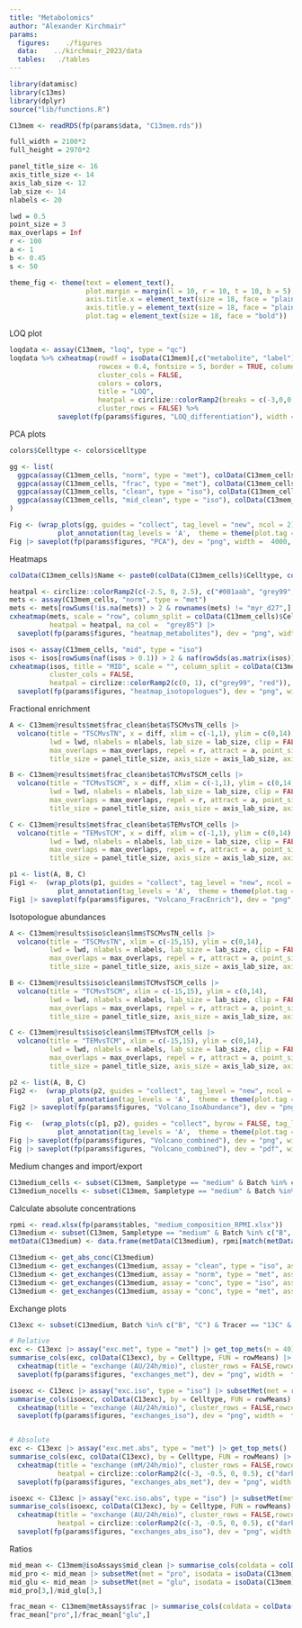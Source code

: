 ```yaml
---
title: "Metabolomics"
author: "Alexander Kirchmair"
params:
  figures:    ./figures
  data:    ../kirchmair_2023/data
  tables:   ./tables
---
```


```r
library(datamisc)
library(c13ms)
library(dplyr)
source("lib/functions.R")
```


```r
C13mem <- readRDS(fp(params$data, "C13mem.rds"))
```


```r
full_width = 2100*2
full_height = 2970*2

panel_title_size <- 16
axis_title_size <- 14
axis_lab_size <- 12
lab_size <- 14
nlabels <- 20

lwd = 0.5
point_size = 3
max_overlaps = Inf
r <- 100
a <- 1
b <- 0.45
s <- 50

theme_fig <- theme(text = element_text(),
                   plot.margin = margin(l = 10, r = 10, t = 10, b = 5),
                   axis.title.x = element_text(size = 18, face = "plain"),
                   axis.title.y = element_text(size = 18, face = "plain"),
                   plot.tag = element_text(size = 18, face = "bold"))

```


LOQ plot
```r
loqdata <- assay(C13mem, "loq", type = "qc")
loqdata %>% cxheatmap(rowdf = isoData(C13mem)[,c("metabolite", "label")],
                      rowcex = 0.4, fontsize = 5, border = TRUE, column_split = C13mem$Sampletype,
                      cluster_cols = FALSE,
                      colors = colors,
                      title = "LOQ",
                      heatpal = circlize::colorRamp2(breaks = c(-3,0,0.01,1,30), colors = c("red4", "orangered3","dodgerblue", "white", "limegreen")),
                      cluster_rows = FALSE) %>%
            saveplot(fp(params$figures, "LOQ_differentiation"), width = 1500, height = 8000)

```


PCA plots
```r
colors$Celltype <- colors$celltype

gg <- list(
  ggpca(assay(C13mem_cells, "norm", type = "met"), colData(C13mem_cells), aes(color = Celltype, shape = Donor), colors = colors, na = "omit") + ggtitle("met. abundance"),
  ggpca(assay(C13mem_cells, "frac", type = "met"), colData(C13mem_cells), aes(color = Celltype, shape = Donor), colors = colors, na = "omit") + ggtitle("frac. enrich."),
  ggpca(assay(C13mem_cells, "clean", type = "iso"), colData(C13mem_cells), aes(color = Celltype, shape = Donor), colors = colors, na = "omit") + ggtitle("iso. abundance"),
  ggpca(assay(C13mem_cells, "mid_clean", type = "iso"), colData(C13mem_cells), aes(color = Celltype, shape = Donor), colors = colors, na = "omit") + ggtitle("MID")
)

Fig <- (wrap_plots(gg, guides = "collect", tag_level = "new", ncol = 2) +
            plot_annotation(tag_levels = 'A',  theme = theme(plot.tag = element_text(size = 8), title = element_text(size = 8, hjust = 0.5)))) & theme_fig
Fig |> saveplot(fp(params$figures, "PCA"), dev = "png", width =  4000, height =  3000)

```


Heatmaps
```r
colData(C13mem_cells)$Name <- paste0(colData(C13mem_cells)$Celltype, colData(C13mem_cells)$Donor)

heatpal <- circlize::colorRamp2(c(-2.5, 0, 2.5), c("#001aab", "grey99", "#ffd900"))
mets <- assay(C13mem_cells, "norm", type = "met")
mets <- mets[rowSums(!is.na(mets)) > 2 & rownames(mets) != "myr_d27",]
cxheatmap(mets, scale = "row", column_split = colData(C13mem_cells)$Celltype, column_labels = colData(C13mem_cells)$Name, rowcex = 0.8, cluster_cols = FALSE,
          heatpal = heatpal, na_col =  "grey85") |>
  saveplot(fp(params$figures, "heatmap_metabolites"), dev = "png", width =  2500, height =  2500)

isos <- assay(C13mem_cells, "mid", type = "iso")
isos <- isos[rowSums(naf(isos > 0.1)) > 2 & naf(rowSds(as.matrix(isos)) > 0),]
cxheatmap(isos, title = "MID", scale = "", column_split = colData(C13mem_cells)$Celltype, column_labels = colData(C13mem_cells)$Name, rowcex = 0.7,
          cluster_cols = FALSE,
          heatpal = circlize::colorRamp2(c(0, 1), c("grey99", "red")), na_col =  "grey85") |>
  saveplot(fp(params$figures, "heatmap_isotopologues"), dev = "png", width =  2500, height =  3000)

```


Fractional enrichment
```r

A <- C13mem@results$met$frac_clean$beta$TSCMvsTN_cells |>
  volcano(title = "TSCMvsTN", x = diff, xlim = c(-1,1), ylim = c(0,14),
          lwd = lwd, nlabels = nlabels, lab_size = lab_size, clip = FALSE,
          max_overlaps = max_overlaps, repel = r, attract = a, point_size = point_size,
          title_size = panel_title_size, axis_size = axis_lab_size, axis_title_size = axis_title_size, box.padding = b, leg_size = NA)

B <- C13mem@results$met$frac_clean$beta$TCMvsTSCM_cells |>
  volcano(title = "TCMvsTSCM", x = diff, xlim = c(-1,1), ylim = c(0,14),
          lwd = lwd, nlabels = nlabels, lab_size = lab_size, clip = FALSE,
          max_overlaps = max_overlaps, repel = r, attract = a, point_size = point_size,
          title_size = panel_title_size, axis_size = axis_lab_size, axis_title_size = axis_title_size, box.padding = b, leg_size = NA)

C <- C13mem@results$met$frac_clean$beta$TEMvsTCM_cells |>
  volcano(title = "TEMvsTCM", x = diff, xlim = c(-1,1), ylim = c(0,14),
          lwd = lwd, nlabels = nlabels, lab_size = lab_size, clip = FALSE,
          max_overlaps = max_overlaps, repel = r, attract = a, point_size = point_size,
          title_size = panel_title_size, axis_size = axis_lab_size, axis_title_size = axis_title_size, box.padding = b, leg_size = NA)

```
```r

p1 <- list(A, B, C)
Fig1 <-  (wrap_plots(p1, guides = "collect", tag_level = "new", ncol = 1) +
            plot_annotation(tag_levels = 'A',  theme = theme(plot.tag = element_text(size = 8)))) & theme_fig
Fig1 |> saveplot(fp(params$figures, "Volcano_FracEnrich"), dev = "png", width =  full_width, height =  full_height*0.8)

```


Isotopologue abundances
```r

A <- C13mem@results$iso$clean$lmm$TSCMvsTN_cells |>
  volcano(title = "TSCMvsTN", xlim = c(-15,15), ylim = c(0,14),
          lwd = lwd, nlabels = nlabels, lab_size = lab_size, clip = FALSE,
          max_overlaps = max_overlaps, repel = r, attract = a, point_size = point_size,
          title_size = panel_title_size, axis_size = axis_lab_size, axis_title_size = axis_title_size, box.padding = b, leg_size = NA) + xlab("log2FC")

B <- C13mem@results$iso$clean$lmm$TCMvsTSCM_cells |>
  volcano(title = "TCMvsTSCM", xlim = c(-15,15), ylim = c(0,14),
          lwd = lwd, nlabels = nlabels, lab_size = lab_size, clip = FALSE,
          max_overlaps = max_overlaps, repel = r, attract = a, point_size = point_size,
          title_size = panel_title_size, axis_size = axis_lab_size, axis_title_size = axis_title_size, box.padding = b, leg_size = NA) + xlab("log2FC")

C <- C13mem@results$iso$clean$lmm$TEMvsTCM_cells |>
  volcano(title = "TEMvsTCM", xlim = c(-15,15), ylim = c(0,14),
          lwd = lwd, nlabels = nlabels, lab_size = lab_size, clip = FALSE,
          max_overlaps = max_overlaps, repel = r, attract = a, point_size = point_size,
          title_size = panel_title_size, axis_size = axis_lab_size, axis_title_size = axis_title_size, box.padding = b, leg_size = NA) + xlab("log2FC")

```
```r

p2 <- list(A, B, C)
Fig2 <-  (wrap_plots(p2, guides = "collect", tag_level = "new", ncol = 1) +
            plot_annotation(tag_levels = 'A',  theme = theme(plot.tag = element_text(size = 8)))) & theme_fig
Fig2 |> saveplot(fp(params$figures, "Volcano_IsoAbundance"), dev = "png", width =  full_width, height =  full_height*0.8)

```

```r

Fig <-  (wrap_plots(c(p1, p2), guides = "collect", byrow = FALSE, tag_level = "new", ncol = 2) +
            plot_annotation(tag_levels = 'A',  theme = theme(plot.tag = element_text(size = 8)))) & theme_fig
Fig |> saveplot(fp(params$figures, "Volcano_combined"), dev = "png", width =  full_width, height =  full_height*0.8)
Fig |> saveplot(fp(params$figures, "Volcano_combined"), dev = "pdf", width =  full_width, height =  full_height*0.8)

```


Medium changes and import/export
```r
C13medium_cells <- subset(C13mem, Sampletype == "medium" & Batch %in% c("B", "C") & Tracer == "13C" & !is.na(Celltype))
C13medium_nocells <- subset(C13mem, Sampletype == "medium" & Batch %in% c("B", "C") & Tracer == "13C" & is.na(Celltype))
```


Calculate absolute concentrations
```r
rpmi <- read.xlsx(fp(params$tables, "medium_composition_RPMI.xlsx"))
C13medium <- subset(C13mem, Sampletype == "medium" & Batch %in% c("B", "C") & Tracer == "13C")
metData(C13medium) <- data.frame(metData(C13medium), rpmi[match(metData(C13medium)$ID, rpmi$target_id),])

C13medium <- get_abs_conc(C13medium)
C13medium <- get_exchanges(C13medium, assay = "clean", type = "iso", assay.new = "exc.iso")
C13medium <- get_exchanges(C13medium, assay = "norm", type = "met", assay.new = "exc.met")
C13medium <- get_exchanges(C13medium, assay = "conc", type = "iso", assay.new = "exc.iso.abs")
C13medium <- get_exchanges(C13medium, assay = "conc", type = "met", assay.new = "exc.met.abs")

```


Exchange plots
```r
C13exc <- subset(C13medium, Batch %in% c("B", "C") & Tracer == "13C" & !is.na(Celltype))

# Relative
exc <- C13exc |> assay("exc.met", type = "met") |> get_top_mets(n = 40)
summarise_cols(exc, colData(C13exc), by = Celltype, FUN = rowMeans) |> t() |>
  cxheatmap(title = "exchange (AU/24h/mio)", cluster_rows = FALSE,rowcex = 2,colcex = 1.5,) |>
  saveplot(fp(params$figures, "exchanges_met"), dev = "png", width =  full_width, height =  1500)

isoexc <- C13exc |> assay("exc.iso", type = "iso") |> subsetMet(met = rownames(exc), isodata = isoData(C13exc)) |> get_top_mets(n = 50)
summarise_cols(isoexc, colData(C13exc), by = Celltype, FUN = rowMeans) |> t() |>
  cxheatmap(title = "exchange (AU/24h/mio)", cluster_rows = FALSE,rowcex = 2,colcex = 1.5,) |>
  saveplot(fp(params$figures, "exchanges_iso"), dev = "png", width =  full_width, height =  1500)


# Absolute
exc <- C13exc |> assay("exc.met.abs", type = "met") |> get_top_mets()
summarise_cols(exc, colData(C13exc), by = Celltype, FUN = rowMeans) |> t() |>
  cxheatmap(title = "exchange (mM/24h/mio)", cluster_rows = FALSE,rowcex = 2,colcex = 1.5,
            heatpal = circlize::colorRamp2(c(-3, -0.5, 0, 0.5), c("darkblue", "dodgerblue", "grey99", "red"))) |>
  saveplot(fp(params$figures, "exchanges_abs_met"), dev = "png", width =  full_width, height =  1500)

isoexc <- C13exc |> assay("exc.iso.abs", type = "iso") |> subsetMet(met = rownames(exc), isodata = isoData(C13exc)) |> get_top_mets(n = 30)
summarise_cols(isoexc, colData(C13exc), by = Celltype, FUN = rowMeans) |> t() |>
  cxheatmap(title = "exchange (AU/24h/mio)", cluster_rows = FALSE,rowcex = 2,colcex = 1.5,
            heatpal = circlize::colorRamp2(c(-3, -0.5, 0, 0.5), c("darkblue", "dodgerblue", "grey99", "red"))) |>
  saveplot(fp(params$figures, "exchanges_abs_iso"), dev = "png", width =  full_width, height =  1500)

```


Ratios
```r
mid_mean <- C13mem@isoAssays$mid_clean |> summarise_cols(coldata = colData(C13mem), by = Celltype, FUN = rowMeans)
mid_pro <- mid_mean |> subsetMet(met = "pro", isodata = isoData(C13mem))
mid_glu <- mid_mean |> subsetMet(met = "glu", isodata = isoData(C13mem))
mid_pro[3,]/mid_glu[3,]

frac_mean <- C13mem@metAssays$frac |> summarise_cols(coldata = colData(C13mem), by = Celltype, FUN = rowMeans)
frac_mean["pro",]/frac_mean["glu",]

```


